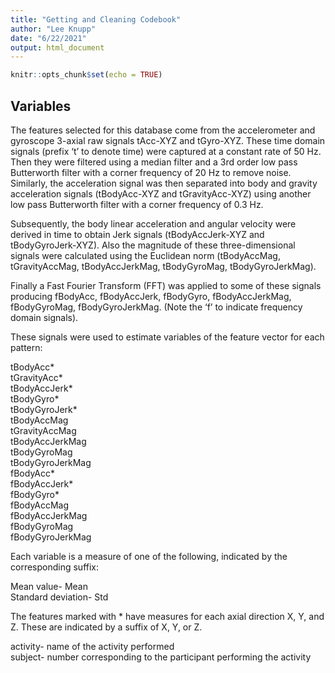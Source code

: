 ```yaml
---
title: "Getting and Cleaning Codebook"
author: "Lee Knupp"
date: "6/22/2021"
output: html_document
---
```


```r
knitr::opts_chunk$set(echo = TRUE)
```

## Variables

The features selected for this database come from the accelerometer and gyroscope 3-axial raw signals tAcc-XYZ and tGyro-XYZ. These time domain signals (prefix 't' to denote time) were captured at a constant rate of 50 Hz. Then they were filtered using a median filter and a 3rd order low pass Butterworth filter with a corner frequency of 20 Hz to remove noise. Similarly, the acceleration signal was then separated into body and gravity acceleration signals (tBodyAcc-XYZ and tGravityAcc-XYZ) using another low pass Butterworth filter with a corner frequency of 0.3 Hz. 

Subsequently, the body linear acceleration and angular velocity were derived in time to obtain Jerk signals (tBodyAccJerk-XYZ and tBodyGyroJerk-XYZ). Also the magnitude of these three-dimensional signals were calculated using the Euclidean norm (tBodyAccMag, tGravityAccMag, tBodyAccJerkMag, tBodyGyroMag, tBodyGyroJerkMag). 

Finally a Fast Fourier Transform (FFT) was applied to some of these signals producing fBodyAcc, fBodyAccJerk, fBodyGyro, fBodyAccJerkMag, fBodyGyroMag, fBodyGyroJerkMag. (Note the 'f' to indicate frequency domain signals). 

These signals were used to estimate variables of the feature vector for each pattern:  

tBodyAcc\*  
tGravityAcc\*  
tBodyAccJerk\*  
tBodyGyro\*  
tBodyGyroJerk\*  
tBodyAccMag  
tGravityAccMag  
tBodyAccJerkMag  
tBodyGyroMag  
tBodyGyroJerkMag  
fBodyAcc\*  
fBodyAccJerk\*  
fBodyGyro\*  
fBodyAccMag  
fBodyAccJerkMag  
fBodyGyroMag  
fBodyGyroJerkMag  

Each variable is a measure of one of the following, indicated by the corresponding suffix: 

Mean value- Mean  
Standard deviation- Std  

The features marked with \* have measures for each axial direction X, Y, and Z. These are indicated by a suffix of X, Y, or Z.  

activity- name of the activity performed  
subject- number corresponding to the participant performing the activity
